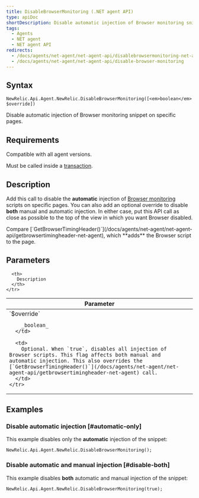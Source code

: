 ```yaml
---
title: DisableBrowserMonitoring (.NET agent API)
type: apiDoc
shortDescription: Disable automatic injection of Browser monitoring snippet on specific pages.
tags:
  - Agents
  - NET agent
  - NET agent API
redirects:
  - /docs/agents/net-agent/net-agent-api/disablebrowsermonitoring-net-agent
  - /docs/agents/net-agent/net-agent-api/disable-browser-monitoring
---
```


## Syntax

```
NewRelic.Api.Agent.NewRelic.DisableBrowserMonitoring([<em>boolean</em> $override])
```

Disable automatic injection of Browser monitoring snippet on specific pages.

## Requirements

Compatible with all agent versions.

Must be called inside a [transaction](/docs/accounts-partnerships/education/getting-started-new-relic/glossary#transaction).

## Description

Add this call to disable the **automatic** injection of [Browser monitoring](/docs/browser/new-relic-browser/getting-started/new-relic-browser) scripts on specific pages. You can also add an optional override to disable **both** manual and automatic injection. In either case, put this API call as close as possible to the top of the view in which you want Browser disabled.

<Callout variant="tip">
  Compare [`GetBrowserTimingHeader()`](/docs/agents/net-agent/net-agent-api/getbrowsertimingheader-net-agent), which **adds** the Browser script to the page.
</Callout>

## Parameters

<table>
  <thead>
    <tr>
      <th width="25%">
        Parameter
      </th>

      <th>
        Description
      </th>
    </tr>
  </thead>

  <tbody>
    <tr>
      <td>
        `$override`

        _boolean_
      </td>

      <td>
        Optional. When `true`, disables all injection of Browser scripts. This flag affects both manual and automatic injection. This also overrides the [`GetBrowserTimingHeader()`](/docs/agents/net-agent/net-agent-api/getbrowsertimingheader-net-agent) call.
      </td>
    </tr>
  </tbody>
</table>

## Examples

### Disable automatic injection [#automatic-only]

This example disables only the **automatic** injection of the snippet:

```
NewRelic.Api.Agent.NewRelic.DisableBrowserMonitoring();
```

### Disable automatic and manual injection [#disable-both]

This example disables **both** automatic and manual injection of the snippet:

```
NewRelic.Api.Agent.NewRelic.DisableBrowserMonitoring(true);
```
